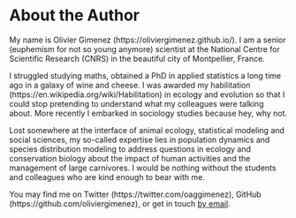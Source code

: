# About the Author {-}

My name is Olivier Gimenez (https://oliviergimenez.github.io/). I am a senior (euphemism for not so young anymore) scientist at the National Centre for Scientific Research (CNRS) in the beautiful city of Montpellier, France. 

I struggled studying maths, obtained a PhD in applied statistics a long time ago in a galaxy of wine and cheese. I was awarded my habilitation (https://en.wikipedia.org/wiki/Habilitation) in ecology and evolution so that I could stop pretending to understand what my colleagues were talking about. More recently I embarked in sociology studies because hey, why not. 

Lost somewhere at the interface of animal ecology, statistical modeling and social sciences, my so-called expertise lies in population dynamics and species distribution modeling to address questions in ecology and conservation biology about the impact of human activities and the management of large carnivores. I would be nothing without the students and colleagues who are kind enough to bear with me.

You may find me on Twitter (https://twitter.com/oaggimenez), GitHub (https://github.com/oliviergimenez), or get in touch [by email](mailto:olivier.gimenez@cefe.cnrs.fr).
